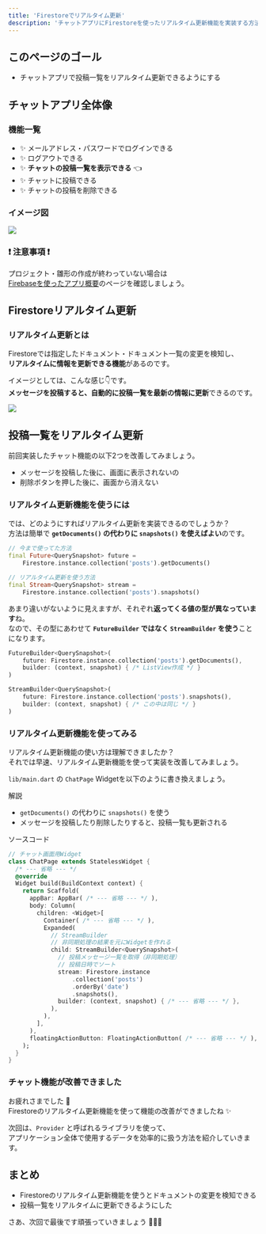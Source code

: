 ```yaml
---
title: 'Firestoreでリアルタイム更新'
description: 'チャットアプリにFirestoreを使ったリアルタイム更新機能を実装する方法を紹介'
---
```


## このページのゴール

- チャットアプリで投稿一覧をリアルタイム更新できるようにする


## チャットアプリ全体像

### 機能一覧

- ✨ メールアドレス・パスワードでログインできる
- ✨ ログアウトできる
- ✨ **チャットの投稿一覧を表示できる** 👈
- ✨ チャットに投稿できる
- ✨ チャットの投稿を削除できる

### イメージ図

![](../images/firebase-app/about-firebase-app.svg)

### ❗️ 注意事項 ❗️

プロジェクト・雛形の作成が終わっていない場合は  
[Firebaseを使ったアプリ概要](/firebase-app/about-firebase-app)のページを確認しましょう。


## Firestoreリアルタイム更新

### リアルタイム更新とは

Firestoreでは指定したドキュメント・ドキュメント一覧の変更を検知し、  
**リアルタイムに情報を更新できる機能**があるのです。

イメージとしては、こんな感じ👇です。  
**メッセージを投稿すると、自動的に投稿一覧を最新の情報に更新**できるのです。

![](../images/firebase-app/chat-app-firestore-stream.svg)


## 投稿一覧をリアルタイム更新

前回実装したチャット機能の以下2つを改善してみましょう。

- メッセージを投稿した後に、画面に表示されないの
- 削除ボタンを押した後に、画面から消えない


### リアルタイム更新機能を使うには

では、どのようにすればリアルタイム更新を実装できるのでしょうか？  
方法は簡単で **`getDocuments()` の代わりに `snapshots()` を使えばよい**のです。

```dart
// 今まで使ってた方法
final Future<QuerySnapshot> future =
    Firestore.instance.collection('posts').getDocuments()

// リアルタイム更新を使う方法
final Stream<QuerySnapshot> stream =
    Firestore.instance.collection('posts').snapshots()
```

あまり違いがないように見えますが、それぞれ**返ってくる値の型が異なっています**ね。  
なので、その型にあわせて **`FutureBuilder` ではなく `StreamBuilder` を使う**ことになります。

```dart
FutureBuilder<QuerySnapshot>(
    future: Firestore.instance.collection('posts').getDocuments(),
    builder: (context, snapshot) { /* ListView作成 */ }
)

StreamBuilder<QuerySnapshot>(
    future: Firestore.instance.collection('posts').snapshots(),
    builder: (context, snapshot) { /* この中は同じ */ }
)
```

### リアルタイム更新機能を使ってみる

リアルタイム更新機能の使い方は理解できましたか？  
それでは早速、リアルタイム更新機能を使って実装を改善してみましょう。

`lib/main.dart` の `ChatPage` Widgetを以下のように書き換えましょう。

解説

- `getDocuments()` の代わりに `snapshots()` を使う
- メッセージを投稿したり削除したりすると、投稿一覧も更新される

ソースコード

```dart
// チャット画面用Widget
class ChatPage extends StatelessWidget {
  /* --- 省略 --- */
  @override
  Widget build(BuildContext context) {
    return Scaffold(
      appBar: AppBar( /* --- 省略 --- */ ),
      body: Column(
        children: <Widget>[
          Container( /* --- 省略 --- */ ),
          Expanded(
            // StreamBuilder
            // 非同期処理の結果を元にWidgetを作れる
            child: StreamBuilder<QuerySnapshot>(
              // 投稿メッセージ一覧を取得（非同期処理）
              // 投稿日時でソート
              stream: Firestore.instance
                  .collection('posts')
                  .orderBy('date')
                  .snapshots(),
              builder: (context, snapshot) { /* --- 省略 --- */ },
            ),
          ),
        ],
      ),
      floatingActionButton: FloatingActionButton( /* --- 省略 --- */ ),
    );
  }
}
```

### チャット機能が改善できました

お疲れさまでした 🎉  
Firestoreのリアルタイム更新機能を使って機能の改善ができましたね ✨

次回は、`Provider` と呼ばれるライブラリを使って、  
アプリケーション全体で使用するデータを効率的に扱う方法を紹介していきます。


## まとめ

- Firestoreのリアルタイム更新機能を使うとドキュメントの変更を検知できる
- 投稿一覧をリアルタイムに更新できるようにした

さあ、次回で最後です頑張っていきましょう 💪💪💪
